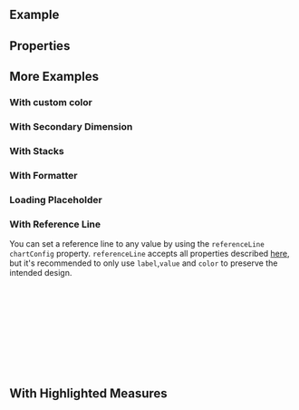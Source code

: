 
<Meta of={ComponentStories} />

<DocsHeader />

## Example

<Canvas of={ComponentStories.Default} />

## Properties

<ControlsWithNote of={ComponentStories.Default} />

## More Examples

### With custom color

<Canvas of={ComponentStories.WithCustomColor} />

### With Secondary Dimension

<Canvas of={ComponentStories.WithSecondaryDimension} />

### With Stacks

<Canvas of={ComponentStories.WithStacks} />

### With Formatter

<Canvas of={ComponentStories.WithFormatter} />

### Loading Placeholder

<Canvas of={ComponentStories.LoadingPlaceholder} />

### With Reference Line

You can set a reference line to any value by using the `referenceLine` `chartConfig` property. `referenceLine` accepts all properties described [here](https://recharts.org/en-US/api/ReferenceLine), but it's recommended to only use `label`,`value` and `color` to preserve the intended design.

```jsx
<ColumnChart
  {...props}
  chartConfig={{
    referenceLine: {
      color: 'red',
      label: 'MAX',
      value: 650
    }
  }}
/>
```

<Canvas of={ComponentStories.WithReferenceLine} />

## With Highlighted Measures

<Canvas of={ComponentStories.WithHighlightedMeasure} />

<Footer />
